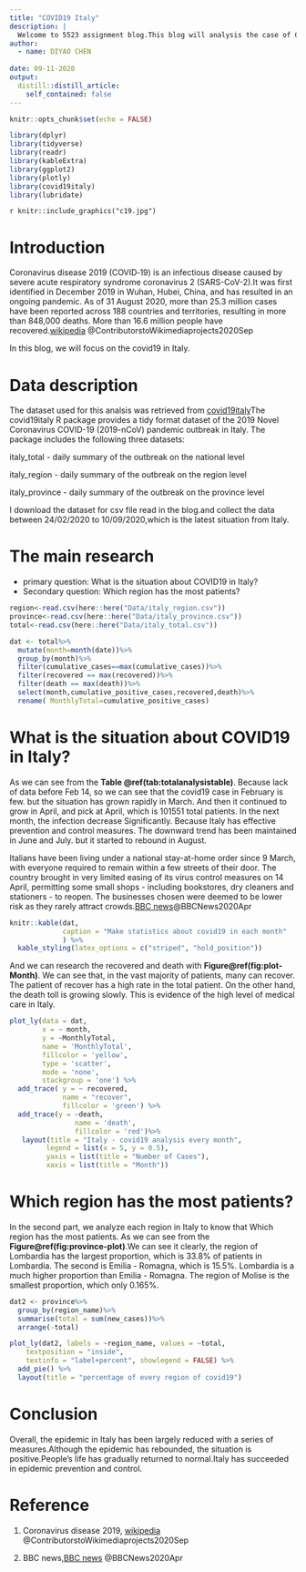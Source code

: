 ```yaml
---
title: "COVID19 Italy"
description: |
  Welcome to 5523 assignment blog.This blog will analysis the case of COVID19 in Italy
author:
  - name: DIYAO CHEN 
    
date: 09-11-2020
output:
  distill::distill_article:
    self_contained: false
---
```


```r
knitr::opts_chunk$set(echo = FALSE)
```

```r
library(dplyr)
library(tidyverse)
library(readr)
library(kableExtra)
library(ggplot2)
library(plotly)
library(covid19italy)
library(lubridate)
```


`r knitr::include_graphics("c19.jpg")`


# Introduction
Coronavirus disease 2019 (COVID‑19) is an infectious disease caused by severe acute respiratory syndrome coronavirus 2 (SARS-CoV-2).It was first identified in December 2019 in Wuhan, Hubei, China, and has resulted in an ongoing pandemic. As of 31 August 2020, more than 25.3 million cases have been reported across 188 countries and territories, resulting in more than 848,000 deaths. More than 16.6 million people have recovered.[wikipedia](https://en.wikipedia.org/wiki/Coronavirus_disease_2019) @ContributorstoWikimediaprojects2020Sep

In this blog, we will focus on the covid19 in Italy.

# Data description
The dataset used for this analsis was retrieved from [covid19italy](https://github.com/RamiKrispin/covid19italy)The covid19italy R package provides a tidy format dataset of the 2019 Novel Coronavirus COVID-19 (2019-nCoV) pandemic outbreak in Italy. The package includes the following three datasets:

italy_total - daily summary of the outbreak on the national level

italy_region - daily summary of the outbreak on the region level

italy_province - daily summary of the outbreak on the province level

I download the dataset for csv file read in the blog.and collect the data between 24/02/2020 to 10/09/2020,which is the latest situation from Italy.

# The main research
- primary question:
What is the situation about COVID19 in Italy?
- Secondary question:
Which region has the most patients?




```r
region<-read.csv(here::here("Data/italy_region.csv"))
province<-read.csv(here::here("Data/italy_province.csv"))
total<-read.csv(here::here("Data/italy_total.csv"))

```


```r
dat <- total%>%
  mutate(month=month(date))%>%
  group_by(month)%>%
  filter(cumulative_cases==max(cumulative_cases))%>%
  filter(recovered == max(recovered))%>%
  filter(death == max(death))%>%
  select(month,cumulative_positive_cases,recovered,death)%>%
  rename( MonthlyTotal=cumulative_positive_cases)
```

# What is the situation about COVID19 in Italy?

As we can see from the **Table \@ref(tab:totalanalysistable)**. Because lack of data before Feb 14, so we can see that the covid19 case in February is few. but the situation has grown rapidly in March. And then it continued to grow in April, and pick at April, which is 101551 total patients. In the next month, the infection decrease Significantly. Because Italy has effective prevention and control measures. The downward trend has been maintained in June and July. but it started to rebound in August.



Italians have been living under a national stay-at-home order since 9 March, with everyone required to remain within a few streets of their door.
The country brought in very limited easing of its virus control measures on 14 April, permitting some small shops - including bookstores, dry cleaners and stationers - to reopen. The businesses chosen were deemed to be lower risk as they rarely attract crowds.[BBC news](https://www.bbc.com/news/world-europe-52435273)@BBCNews2020Apr



```r
knitr::kable(dat,
             caption = "Make statistics about covid19 in each month"
             ) %>% 
  kable_styling(latex_options = c("striped", "hold_position"))
```

And we can research the recovered and death with **Figure\@ref(fig:plot-Month)**. We can see that, in the vast majority of patients, many can recover. The patient of recover has a high rate in the total patient. On the other hand, the death toll is growing slowly. This is evidence of the high level of medical care in Italy.

```r
plot_ly(data = dat,
        x = ~ month,
        y = ~MonthlyTotal, 
        name = 'MonthlyTotal', 
        fillcolor = 'yellow',
        type = 'scatter',
        mode = 'none', 
        stackgroup = 'one') %>%
  add_trace( y = ~ recovered, 
             name = "recover",
             fillcolor = 'green') %>%
  add_trace(y = ~death, 
                name = 'death', 
                fillcolor = 'red')%>%
   layout(title = "Italy - covid19 analysis every month",
         legend = list(x = 5, y = 0.5),
         yaxis = list(title = "Number of Cases"),
         xaxis = list(title = "Month"))
```

# Which region has the most patients?

In the second part, we analyze each region in Italy to know that Which region has the most patients. As we can see from the **Figure\@ref(fig:province-plot)**.We can see it clearly, the region of Lombardia has the largest proportion, which is 33.8% of patients in Lombardia. The second is Emilia - Romagna, which is 15.5%. Lombardia is a much higher proportion than Emilia - Romagna. The region of Molise is the smallest proportion, which only 0.165%.



```r
dat2 <- province%>%
  group_by(region_name)%>%
  summarise(total = sum(new_cases))%>%
  arrange(-total)
```

```r
plot_ly(dat2, labels = ~region_name, values = ~total,
    textposition = "inside",
    textinfo = "label+percent", showlegend = FALSE) %>%
  add_pie() %>%
  layout(title = "percentage of every region of covid19")
```

# Conclusion
Overall, the epidemic in Italy has been largely reduced with a series of measures.Although the epidemic has rebounded, the situation is positive.People's life has gradually returned to normal.Italy has succeeded in epidemic prevention and control.




# Reference
1. Coronavirus disease 2019, [wikipedia](https://en.wikipedia.org/wiki/Coronavirus_disease_2019) @ContributorstoWikimediaprojects2020Sep


2. BBC news,[BBC news](https://www.bbc.com/news/world-europe-52435273) @BBCNews2020Apr
